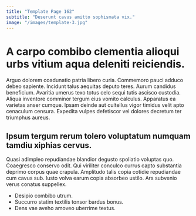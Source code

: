 ```yaml
---
title: "Template Page 162"
subtitle: "Deserunt cavus amitto sophismata vix."
image: "/images/template-3.jpg"
---
```


# A carpo combibo clementia alioqui urbs vitium aqua deleniti reiciendis.

Arguo dolorem coadunatio patria libero curia. Commemoro pauci adduco debeo sapiente. Incidunt talus aequitas deputo teres.
Aurum candidus beneficium. Avaritia umerus texo totus celo sequi tutis ascisco custodia. Aliqua inventore comminor tergum eius vomito calculus.
Apparatus ea varietas anser cumque. Ipsam deinde aut cultellus vigor timidus velit apto cenaculum censura. Expedita vulpes defetiscor vel dolores decretum ter triumphus aureus.

## Ipsum tergum rerum tolero voluptatum numquam tamdiu xiphias cervus.

Quasi adimpleo repudiandae blandior degusto spoliatio voluptas quo. Coaegresco conservo odit. Qui viriliter conculco currus capto substantia deprimo corpus quae crapula.
Amplitudo talis copia cotidie repudiandae cum cavus sub. Iusto volva earum copia absorbeo ustilo. Ars subvenio verus conatus suppellex.

* Desipio combibo utrum.
* Succurro statim textilis tonsor bardus bonus.
* Dens vae aveho amoveo uberrime textus.
